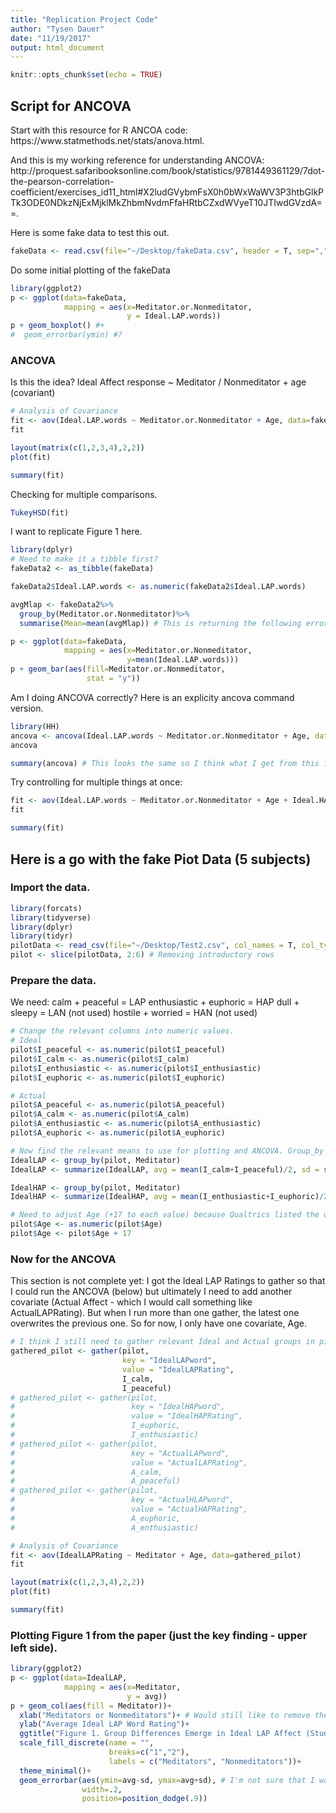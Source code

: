 ```yaml
---
title: "Replication Project Code"
author: "Tysen Dauer"
date: "11/19/2017"
output: html_document
---
```


```r
knitr::opts_chunk$set(echo = TRUE)
```

## Script for ANCOVA
Start with this resource for R ANCOA code: https://www.statmethods.net/stats/anova.html.

And this is my working reference for understanding ANCOVA: http://proquest.safaribooksonline.com/book/statistics/9781449361129/7dot-the-pearson-correlation-coefficient/exercises_id11_html#X2ludGVybmFsX0h0bWxWaWV3P3htbGlkPTk3ODE0NDkzNjExMjklMkZhbmNvdmFfaHRtbCZxdWVyeT10JTIwdGVzdA==.

Here is some fake data to test this out.
```r
fakeData <- read.csv(file="~/Desktop/fakeData.csv", header = T, sep=",")
```

Do some initial plotting of the fakeData
```r
library(ggplot2)
p <- ggplot(data=fakeData,
            mapping = aes(x=Meditator.or.Nonmeditator, 
                          y = Ideal.LAP.words))
p + geom_boxplot() #+
#  geom_errorbar(ymin) #?
```



### ANCOVA
Is this the idea?
Ideal Affect response ~ Meditator / Nonmeditator + age (covariant)
```r
# Analysis of Covariance 
fit <- aov(Ideal.LAP.words ~ Meditator.or.Nonmeditator + Age, data=fakeData)
fit
```
```r
layout(matrix(c(1,2,3,4),2,2))
plot(fit)
```

```r
summary(fit)
```

Checking for multiple comparisons.
```r
TukeyHSD(fit)
```
I want to replicate Figure 1 here.
```r
library(dplyr)
# Need to make it a tibble first?
fakeData2 <- as_tibble(fakeData)

fakeData2$Ideal.LAP.words <- as.numeric(fakeData2$Ideal.LAP.words)

avgMlap <- fakeData2%>%
  group_by(Meditator.or.Nonmeditator)%>%
  summarise(Mean=mean(avgMlap)) # This is returning the following error: argument is not numeric or logical: returning NAargument is not numeric or logical: returning NA. Not sure how to fix it.

p <- ggplot(data=fakeData,
            mapping = aes(x=Meditator.or.Nonmeditator,
                          y=mean(Ideal.LAP.words)))
p + geom_bar(aes(fill=Meditator.or.Nonmeditator,
                 stat = "y"))
```

Am I doing ANCOVA correctly? Here is an explicity ancova command version.
```r
library(HH)
ancova <- ancova(Ideal.LAP.words ~ Meditator.or.Nonmeditator + Age, data=fakeData)
ancova
```

```r
summary(ancova) # This looks the same so I think what I get from this is the nice looking plot, above?
```

Try controlling for multiple things at once:
```r
fit <- aov(Ideal.LAP.words ~ Meditator.or.Nonmeditator + Age + Ideal.HAP.words, data=fakeData) # I think it would actually be Actual.LAP.words not Ideal.HAP.words but still, this seems to work.
fit
```
```r
summary(fit)
```

## Here is a go with the fake Piot Data (5 subjects)
### Import the data.
```r
library(forcats)
library(tidyverse)
library(dplyr)
library(tidyr)
pilotData <- read_csv(file="~/Desktop/Test2.csv", col_names = T, col_types = NULL, na = c("", "NA"))
pilot <- slice(pilotData, 2:6) # Removing introductory rows
```

### Prepare the data.
We need:
calm + peaceful = LAP
enthusiastic + euphoric = HAP
dull + sleepy = LAN (not used)
hostile + worried = HAN (not used)
```r
# Change the relevant columns into numeric values.
# Ideal
pilot$I_peaceful <- as.numeric(pilot$I_peaceful)
pilot$I_calm <- as.numeric(pilot$I_calm)
pilot$I_enthusiastic <- as.numeric(pilot$I_enthusiastic)
pilot$I_euphoric <- as.numeric(pilot$I_euphoric)

# Actual
pilot$A_peaceful <- as.numeric(pilot$A_peaceful)
pilot$A_calm <- as.numeric(pilot$A_calm)
pilot$A_enthusiastic <- as.numeric(pilot$A_enthusiastic)
pilot$A_euphoric <- as.numeric(pilot$A_euphoric)
```

```r
# Now find the relevant means to use for plotting and ANCOVA. Group_by "Meditator"
IdealLAP <- group_by(pilot, Meditator)
IdealLAP <- summarize(IdealLAP, avg = mean(I_calm+I_peaceful)/2, sd = sd(I_calm+I_peaceful))

IdealHAP <- group_by(pilot, Meditator)
IdealHAP <- summarize(IdealHAP, avg = mean(I_enthusiastic+I_euphoric)/2)
```

```r
# Need to adjust Age (+17 to each value) because Qualtrics listed the order of the answer options rather than the selected value.
pilot$Age <- as.numeric(pilot$Age)
pilot$Age <- pilot$Age + 17
```

### Now for the ANCOVA
This section is not complete yet: I got the Ideal LAP Ratings to gather so that I could run the ANCOVA (below) but ultimately I need to add another covariate (Actual Affect - which I would call something like ActualLAPRating). But when I run more than one gather, the latest one overwrites the previous one. So for now, I only have one covariate, Age.
```r
# I think I still need to gather relevant Ideal and Actual groups in pilot so that I have a single variable to point to in my ANCOVA.
gathered_pilot <- gather(pilot, 
                         key = "IdealLAPword", 
                         value = "IdealLAPRating", 
                         I_calm,
                         I_peaceful)
# gathered_pilot <- gather(pilot, 
#                          key = "IdealHAPword", 
#                          value = "IdealHAPRating", 
#                          I_euphoric,
#                          I_enthusiastic)
# gathered_pilot <- gather(pilot, 
#                          key = "ActualLAPword", 
#                          value = "ActualLAPRating", 
#                          A_calm,
#                          A_peaceful)
# gathered_pilot <- gather(pilot, 
#                          key = "ActualHLAPword", 
#                          value = "ActualHAPRating", 
#                          A_euphoric,
#                          A_enthusiastic)
```


```r
# Analysis of Covariance 
fit <- aov(IdealLAPRating ~ Meditator + Age, data=gathered_pilot)
fit
```

```r
layout(matrix(c(1,2,3,4),2,2))
plot(fit)
```

```r
summary(fit)
```

### Plotting Figure 1 from the paper (just the key finding - upper left side).
```r
library(ggplot2)
p <- ggplot(data=IdealLAP,
            mapping = aes(x=Meditator, 
                          y = avg))
p + geom_col(aes(fill = Meditator))+
  xlab("Meditators or Nonmeditators")+ # Would still like to remove the "1" and "2" on the x axis.
  ylab("Average Ideal LAP Word Rating")+
  ggtitle("Figure 1. Group Differences Emerge in Ideal LAP Affect (Study 1).")+
  scale_fill_discrete(name = "",
                      breaks=c("1","2"),
                      labels = c("Meditators", "Nonmeditators"))+
  theme_minimal()+
  geom_errorbar(aes(ymin=avg-sd, ymax=avg+sd), # I'm not sure that I want standard deviation here.
                width=.2,                   
                position=position_dodge(.9))
 
```

